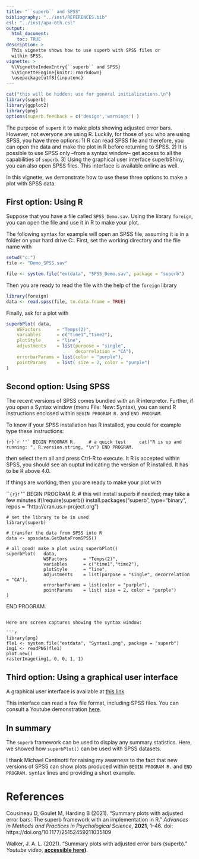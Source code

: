 ```yaml
---
title: "``superb`` and SPSS"
bibliography: "../inst/REFERENCES.bib"
csl: "../inst/apa-6th.csl"
output: 
  html_document:
    toc: TRUE
description: >
  This vignette shows how to use superb with SPSS files or
  within SPSS.
vignette: >
  %\VignetteIndexEntry{``superb`` and SPSS}
  %\VignetteEngine{knitr::rmarkdown}
  \usepackage[utf8]{inputenc}
---
```



```r
cat("this will be hidden; use for general initializations.\n")
library(superb)
library(ggplot2)
library(png)
options(superb.feedback = c('design','warnings') )

```

The purpose of ``superb`` it to make plots showing adjusted error bars. However, not everyone 
are using R. Luckily, for those of you who are using SPSS, you have three options:
1) R can read SPSS file and therefore, you can open the data and make the plot in R before
returning to SPSS. 2) It is possible to use SPSS only --from a syntax window-- get access to 
all the capabilities of ``superb``. 3) Using the graphical user interface superbShiny,
you can also open SPSS files. This interface is available online as well.

In this vignette, we demonstrate how to use these three options to make a plot with
SPSS data.


## First option: Using R

Suppose that you have a file called ``SPSS_Demo.sav``. Using the library ``foreign``, you can 
open the file and use it in R to make your plot. 

The following syntax for example will open an SPSS file, assuming it is in a folder on
your hard drive C:. First, set the working directory and the file name with

```r
setwd("c:")
file <- "Demo_SPSS.sav"
```

```r
file <- system.file("extdata", "SPSS_Demo.sav", package = "superb")
```

Then you are ready to read the file with the help of the ``foreign`` library

```r
library(foreign)
data <- read.spss(file, to.data.frame = TRUE)
```

Finally, ask for a plot with 

```r
superbPlot( data, 
    WSFactors      = "Temps(2)",
    variables      = c("time1","time2"),
    plotStyle      = "line",
    adjustments    = list(purpose = "single", 
                          decorrelation = "CA"),
    errorbarParams = list(color = "purple"),
    pointParams    = list( size = 2, color = "purple")
)
```


## Second option: Using SPSS

The recent versions of SPSS comes bundled with an R interpretor. Further, if you open 
a Syntax window (menu File: New: Syntax), you can send R instructions enclosed within
``BEGIN PROGRAM R.`` and ``END PROGRAM``.

To know if your SPSS installation has R installed, you could for example type these
instructions:

```{r}`r ''`
BEGIN PROGRAM R.
    # a quick test
    cat("R is up and running: ", R.version.string, "\n")
END PROGRAM.
```

then select them all and press Ctrl-R to execute. It R is accepted within SPSS, you
should see an ouptut indicating the version of R installed. It has to be R above 4.0.

If things are working, then you are ready to make your plot with

```{r}`r ''`
BEGIN PROGRAM R.
    # this will install superb if needed; may take a few minutes
    if(!require(superb)) 
        install.packages("superb", type="binary", repos = "http://cran.us.r-project.org")

    # set the library to be in used
    library(superb)  

    # transfer the data from SPSS into R
    data <- spssdata.GetDataFromSPSS() 

    # all good! make a plot using superbPlot()
    superbPlot(   data, 
                  WSFactors      = "Temps(2)",
                  variables      = c("time1","time2"),
                  plotStyle      = "line",
                  adjustments    = list(purpose = "single", decorrelation = "CA"),
                  errorbarParams = list(color = "purple"),
                  pointParams    = list( size = 2, color = "purple")
    )

END PROGRAM.
```

Here are screen captures showing the syntax window:

```r
library(png)
fle1 <- system.file("extdata", "Syntax1.png", package = "superb")
img1 <- readPNG(fle1)
plot.new() 
rasterImage(img1, 0, 0, 1, 1)
```





## Third option: Using a graphical user interface

A graphical user interface is available at 
[this link](https://dcousin3.shinyapps.io/superbshiny/)

This interface can read a few file format, including SPSS files. You can consult a Youtube
demonstration [here](https://www.youtube.com/watch?v=rw_6ll5nVus).




## In summary

The ``superb`` framework can be used to display any summary statistics. Here, 
we showed how ``superbPlot()`` can be used with SPSS datasets. 

I thank Michael Cantinotti for raising my awarness to the fact that 
new versions of SPSS can show plots produced within ``BEGIN PROGRAM R.`` 
and ``END PROGRAM.`` syntax lines and providing a short example.



# References

<p>Cousineau D, Goulet M, Harding B (2021).
"Summary plots with adjusted error bars: The superb framework with an implementation in R."
<em>Advances in Methods and Practices in Psychological Science</em>, <b>2021</b>, 1--46.
doi: https://doi.org/10.1177/25152459211035109
</p>
<p>Walker, J. A. L. (2021).
"Summary plots with adjusted error bars (superb)."
<em>Youtube video</em>, <b><a href="https://www.youtube.com/watch?v=rw_6ll5nVus">accessible here</a>)</b>.
</p>

